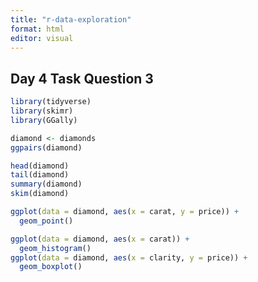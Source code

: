 ```yaml
---
title: "r-data-exploration"
format: html
editor: visual
---
```


## Day 4 Task Question 3

```r
library(tidyverse)
library(skimr)
library(GGally)

diamond <- diamonds
ggpairs(diamond)

head(diamond)
tail(diamond)
summary(diamond)
skim(diamond)

ggplot(data = diamond, aes(x = carat, y = price)) +
  geom_point()

ggplot(data = diamond, aes(x = carat)) + 
  geom_histogram()
ggplot(data = diamond, aes(x = clarity, y = price)) + 
  geom_boxplot()
```

